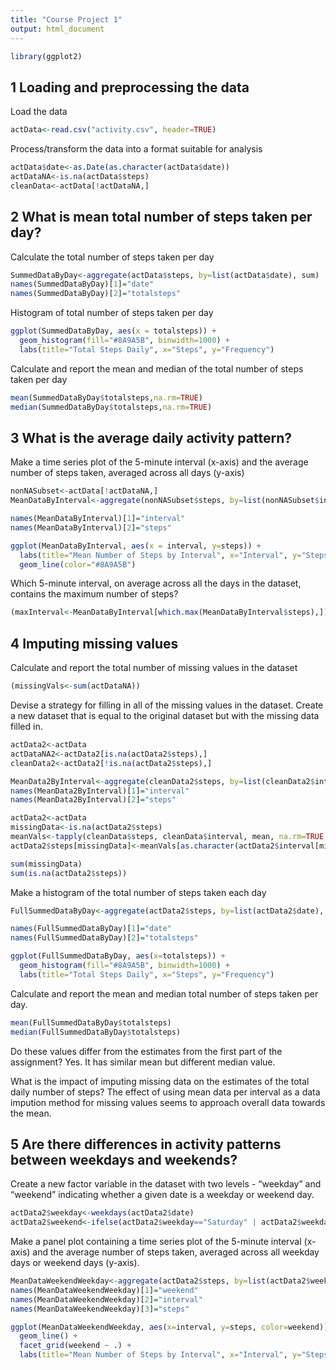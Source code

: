 ```yaml
---
title: "Course Project 1"
output: html_document
---
```


```r
library(ggplot2)
```

## 1 Loading and preprocessing the data

Load the data
```r
actData<-read.csv("activity.csv", header=TRUE)
```

Process/transform the data into a format suitable for analysis
```r
actData$date<-as.Date(as.character(actData$date))
actDataNA<-is.na(actData$steps)
cleanData<-actData[!actDataNA,]
```

## 2 What is mean total number of steps taken per day?

Calculate the total number of steps taken per day
```r
SummedDataByDay<-aggregate(actData$steps, by=list(actData$date), sum)
names(SummedDataByDay)[1]="date"
names(SummedDataByDay)[2]="totalsteps"
```

Histogram of total number of steps taken per day
```r
ggplot(SummedDataByDay, aes(x = totalsteps)) +
  geom_histogram(fill="#8A9A5B", binwidth=1000) +
  labs(title="Total Steps Daily", x="Steps", y="Frequency")
```

Calculate and report the mean and median of the total number of steps taken per day
```r
mean(SummedDataByDay$totalsteps,na.rm=TRUE)
median(SummedDataByDay$totalsteps,na.rm=TRUE)
```

## 3 What is the average daily activity pattern?

Make a time series plot of the 5-minute interval (x-axis) and the average number of steps taken, averaged across all days (y-axis)
```r
nonNASubset<-actData[!actDataNA,]
MeanDataByInterval<-aggregate(nonNASubset$steps, by=list(nonNASubset$interval), mean)

names(MeanDataByInterval)[1]="interval"
names(MeanDataByInterval)[2]="steps"

ggplot(MeanDataByInterval, aes(x = interval, y=steps)) +
  labs(title="Mean Number of Steps by Interval", x="Interval", y="Steps")+
  geom_line(color="#8A9A5B") 
```

Which 5-minute interval, on average across all the days in the dataset, contains the maximum number of steps?
```r
(maxInterval<-MeanDataByInterval[which.max(MeanDataByInterval$steps),])
```

## 4 Imputing missing values

Calculate and report the total number of missing values in the dataset
```r
(missingVals<-sum(actDataNA))
```

Devise a strategy for filling in all of the missing values in the dataset.
Create a new dataset that is equal to the original dataset but with the missing data filled in.
```r
actData2<-actData
actDataNA2<-actData2[is.na(actData2$steps),]
cleanData2<-actData2[!is.na(actData2$steps),]

MeanData2ByInterval<-aggregate(cleanData2$steps, by=list(cleanData2$interval), sum)
names(MeanData2ByInterval)[1]="interval"
names(MeanData2ByInterval)[2]="steps"

actData2<-actData
missingData<-is.na(actData2$steps)
meanVals<-tapply(cleanData$steps, cleanData$interval, mean, na.rm=TRUE, simplify=TRUE)
actData2$steps[missingData]<-meanVals[as.character(actData2$interval[missingData])]

sum(missingData)
sum(is.na(actData2$steps))
```

Make a histogram of the total number of steps taken each day
```r
FullSummedDataByDay<-aggregate(actData2$steps, by=list(actData2$date), sum)

names(FullSummedDataByDay)[1]="date"
names(FullSummedDataByDay)[2]="totalsteps"

ggplot(FullSummedDataByDay, aes(x=totalsteps)) +
  geom_histogram(fill="#8A9A5B", binwidth=1000) +
  labs(title="Total Steps Daily", x="Steps", y="Frequency")
```

Calculate and report the mean and median total number of steps taken per day.
```r
mean(FullSummedDataByDay$totalsteps)
median(FullSummedDataByDay$totalsteps)
```

Do these values differ from the estimates from the first part of the assignment? 
Yes. It has similar mean but different median value.

What is the impact of imputing missing data on the estimates of the total daily number of steps?
The effect of using mean data per interval as a data impution method for missing values seems to approach overall data towards the mean.

## 5 Are there differences in activity patterns between weekdays and weekends?

Create a new factor variable in the dataset with two levels - "weekday" and "weekend" indicating whether a given date is a weekday or weekend day.
```r
actData2$weekday<-weekdays(actData2$date)
actData2$weekend<-ifelse(actData2$weekday=="Saturday" | actData2$weekday=="Sunday","Weekend","Weekday")
```

Make a panel plot containing a time series plot of the 5-minute interval (x-axis) and the average number of steps taken, averaged across all weekday days or weekend days (y-axis).
```r
MeanDataWeekendWeekday<-aggregate(actData2$steps, by=list(actData2$weekend, actData2$interval), mean)
names(MeanDataWeekendWeekday)[1]="weekend"
names(MeanDataWeekendWeekday)[2]="interval"
names(MeanDataWeekendWeekday)[3]="steps"

ggplot(MeanDataWeekendWeekday, aes(x=interval, y=steps, color=weekend)) +
  geom_line() +
  facet_grid(weekend ~ .) +
  labs(title="Mean Number of Steps by Interval", x="Interval", y="Steps")
```
